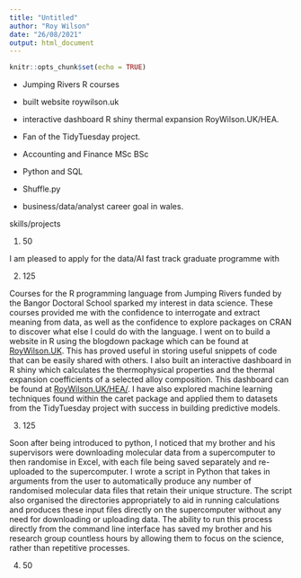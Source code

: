```yaml
---
title: "Untitled"
author: "Roy Wilson"
date: "26/08/2021"
output: html_document
---
```


```r
knitr::opts_chunk$set(echo = TRUE)
```
* Jumping Rivers R courses
* built website roywilson.uk
* interactive dashboard R shiny thermal expansion RoyWilson.UK/HEA.
* Fan of the TidyTuesday project.
* Accounting and Finance MSc BSc 
* Python and SQL
* Shuffle.py

* business/data/analyst career goal in wales.

skills/projects

1. 50

I am pleased to apply for the data/AI fast track graduate programme with 


2. 125

Courses for the R programming language from Jumping Rivers funded by the Bangor Doctoral School sparked my interest in data science. These courses provided me with the confidence to interrogate and extract meaning from data, as well as the confidence to explore packages on CRAN to discover what else I could do with the language. I went on to build a website in R using the blogdown package which can be found at [RoyWilson.UK](https://RoyWilson.UK). This has proved useful in storing useful snippets of code that can be easily shared with others. I also built an interactive dashboard in R shiny which calculates the thermophysical properties and the thermal expansion coefficients of a selected alloy composition. This dashboard can be found at [RoyWilson.UK/HEA/](https://RoyWilson.UK/HEA/). I have also explored machine learning techniques found within the caret package and applied them to datasets from the TidyTuesday project with success in building predictive models. 

3. 125

Soon after being introduced to python, I noticed that my brother and his supervisors were downloading molecular data from a supercomputer to then randomise in Excel, with each file being saved separately and re-uploaded to the supercomputer. I wrote a script in Python that takes in arguments from the user to automatically produce any number of randomised molecular data files that retain their unique structure. The script also organised the directories appropriately to aid in running calculations and produces these input files directly on the supercomputer without any need for downloading or uploading data. The ability to run this process directly from the command line interface has saved my brother and his research group countless hours by allowing them to focus on the science, rather than repetitive processes. 

4. 50